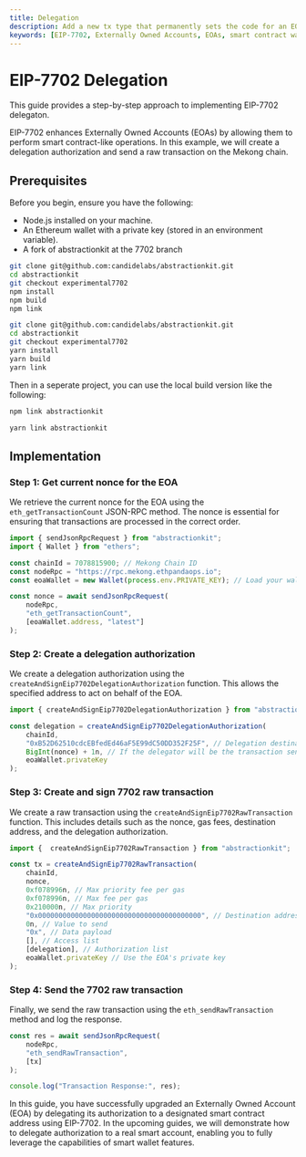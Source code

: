 ```yaml
---
title: Delegation
description: Add a new tx type that permanently sets the code for an EOA
keywords: [EIP-7702, Externally Owned Accounts, EOAs, smart contract wallets, Ethereum, ERC-4337, batching, sponsorship, privilege de-escalation]
---
```

# EIP-7702 Delegation

This guide provides a step-by-step approach to implementing EIP-7702 delegaton. 

EIP-7702 enhances Externally Owned Accounts (EOAs) by allowing them to perform smart contract-like operations. In this example, we will create a delegation authorization and send a raw transaction on the Mekong chain.

## Prerequisites

Before you begin, ensure you have the following:

- Node.js installed on your machine.
- An Ethereum wallet with a private key (stored in an environment variable).
- A fork of abstractionkit at the 7702 branch


<Tabs>
<TabItem value="npm" label="npm">

```bash
git clone git@github.com:candidelabs/abstractionkit.git
cd abstractionkit
git checkout experimental7702
npm install
npm build
npm link
```

</TabItem>
<TabItem value="yarn" label="yarn">

```bash
git clone git@github.com:candidelabs/abstractionkit.git
cd abstractionkit
git checkout experimental7702
yarn install
yarn build
yarn link
```

</TabItem>
</Tabs>

Then in a seperate project, you can use the local build version like the following: 

<Tabs>
<TabItem value="npm" label="npm">

```bash
npm link abstractionkit
```

</TabItem>
<TabItem value="yarn" label="yarn">

```bash
yarn link abstractionkit
```

</TabItem>
</Tabs>

## Implementation

### Step 1: Get current nonce for the EOA

We retrieve the current nonce for the EOA using the `eth_getTransactionCount` JSON-RPC method. 
The nonce is essential for ensuring that transactions are processed in the correct order.


```typescript
import { sendJsonRpcRequest } from "abstractionkit";
import { Wallet } from "ethers";

const chainId = 7078815900; // Mekong Chain ID
const nodeRpc = "https://rpc.mekong.ethpandaops.io";
const eoaWallet = new Wallet(process.env.PRIVATE_KEY); // Load your wallet using the private key

const nonce = await sendJsonRpcRequest(
    nodeRpc,
    "eth_getTransactionCount",
    [eoaWallet.address, "latest"]
);
```

### Step 2: Create a delegation authorization

We create a delegation authorization using the `createAndSignEip7702DelegationAuthorization` function. This allows the specified address to act on behalf of the EOA.

```ts
import { createAndSignEip7702DelegationAuthorization } from "abstractionkit";

const delegation = createAndSignEip7702DelegationAuthorization(
    chainId,
    "0xB52D62510cdcEBfedEd46aF5E99dC50DD352F25F", // Delegation destination address
    BigInt(nonce) + 1n, // If the delegator will be the transaction sender, increase the authorization nonce by one
    eoaWallet.privateKey
);
```

### Step 3: Create and sign 7702 raw transaction

We create a raw transaction using the `createAndSignEip7702RawTransaction` function. This includes details such as the nonce, gas fees, destination address, and the delegation authorization.

```ts
import {  createAndSignEip7702RawTransaction } from "abstractionkit";

const tx = createAndSignEip7702RawTransaction(
    chainId,
    nonce,
    0xf078996n, // Max priority fee per gas
    0xf078996n, // Max fee per gas
    0x210000n, // Max priority
    "0x0000000000000000000000000000000000000000", // Destination address
    0n, // Value to send
    "0x", // Data payload
    [], // Access list
    [delegation], // Authorization list
    eoaWallet.privateKey // Use the EOA's private key
);
```

### Step 4: Send the 7702 raw transaction

Finally, we send the raw transaction using the `eth_sendRawTransaction` method and log the response.

```typescript
const res = await sendJsonRpcRequest(
    nodeRpc,
    "eth_sendRawTransaction",
    [tx]
);

console.log("Transaction Response:", res);
```

In this guide, you have successfully upgraded an Externally Owned Account (EOA) by delegating its authorization to a designated smart contract address using EIP-7702.
In the upcoming guides, we will demonstrate how to delegate authorization to a real smart account, enabling you to fully leverage the capabilities of smart wallet features.